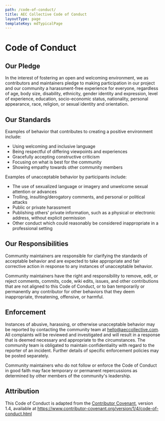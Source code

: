 ```yaml
---
path: /code-of-conduct/
title: AEC Collective Code of Conduct
layoutType: page
templateKey: mdTypicalPage
---
```


# Code of Conduct

## Our Pledge

In the interest of fostering an open and welcoming environment, we as
contributors and maintainers pledge to making participation in our project and
our community a harassment-free experience for everyone, regardless of age, body
size, disability, ethnicity, gender identity and expression, level of experience,
education, socio-economic status, nationality, personal appearance, race,
religion, or sexual identity and orientation.

## Our Standards

Examples of behavior that contributes to creating a positive environment
include:

* Using welcoming and inclusive language
* Being respectful of differing viewpoints and experiences
* Gracefully accepting constructive criticism
* Focusing on what is best for the community
* Showing empathy towards other community members

Examples of unacceptable behavior by participants include:

* The use of sexualized language or imagery and unwelcome sexual attention or
  advances
* Trolling, insulting/derogatory comments, and personal or political attacks
* Public or private harassment
* Publishing others' private information, such as a physical or electronic
  address, without explicit permission
* Other conduct which could reasonably be considered inappropriate in a
  professional setting

## Our Responsibilities

Community maintainers are responsible for clarifying the standards of acceptable
behavior and are expected to take appropriate and fair corrective action in
response to any instances of unacceptable behavior.

Community maintainers have the right and responsibility to remove, edit, or
reject comments, commits, code, wiki edits, issues, and other contributions
that are not aligned to this Code of Conduct, or to ban temporarily or
permanently any contributor for other behaviors that they deem inappropriate,
threatening, offensive, or harmful.

## Enforcement

Instances of abusive, harassing, or otherwise unacceptable behavior may be
reported by contacting the community team at [hello@aeccollective.com](mailto:hello@aeccollective.com). All
complaints will be reviewed and investigated and will result in a response that
is deemed necessary and appropriate to the circumstances. The community team is
obligated to maintain confidentiality with regard to the reporter of an incident.
Further details of specific enforcement policies may be posted separately.

Community maintainers who do not follow or enforce the Code of Conduct in good
faith may face temporary or permanent repercussions as determined by other
members of the community's leadership.

## Attribution

This Code of Conduct is adapted from the [Contributor Covenant][homepage], version 1.4,
available at https://www.contributor-covenant.org/version/1/4/code-of-conduct.html

[homepage]: https://www.contributor-covenant.org
